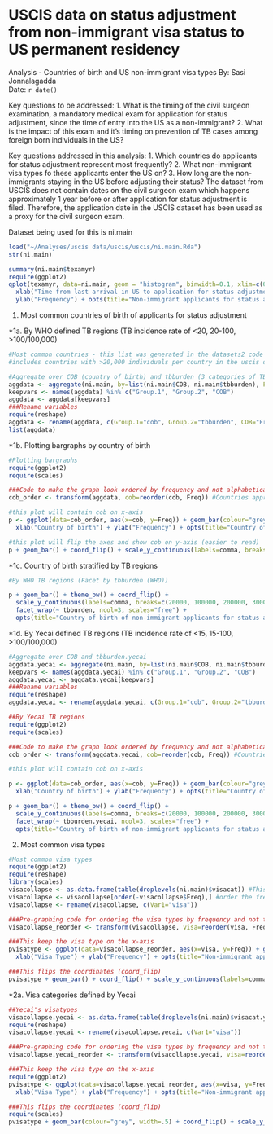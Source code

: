 USCIS data on status adjustment from non-immigrant visa status to US permanent residency
========================================================
Analysis - Countries of birth and US non-immigrant visa types
By:       Sasi Jonnalagadda  
Date:     `r date()`

Key questions to be addressed:
1. What is the timing of the civil surgeon examination, a mandatory medical exam for application for status adjustment, since the time of entry into the US as a non-immigrant?
2. What is the impact of this exam and it's timing on prevention of TB cases among foreign born individuals in the US?

Key questions addressed in this analysis:
1. Which countries do applicants for status adjustment represent most frequently?
2. What non-immigrant visa types fo these applicants enter the US on?
3. How long are the non-immigrants staying in the US before adjusting their status?  The dataset from USCIS does not contain dates on the civil surgeon exam which happens approximately 1 year before or after application for status adjustment is filed.  Therefore, the application date in the USCIS dataset has been used as a proxy for the civil surgeon exam.

Dataset being used for this is ni.main
```r
load("~/Analyses/uscis data/uscis/uscis/ni.main.Rda")
str(ni.main)
```


```r
summary(ni.main$texamyr)
require(ggplot2)
qplot(texamyr, data=ni.main, geom = "histogram", binwidth=0.1, xlim=c(0,20)) +
  xlab("Time from last arrival in US to application for status adjustment (year)") + 
  ylab("Frequency") + opts(title="Non-immigrant applicants for status adjustment")
```

1. Most common countries of birth of applicants for status adjustment

*1a. By WHO defined TB regions (TB incidence rate of <20, 20-100, >100/100,000)

``` r
#Most common countries - this list was generated in the datasets2 code 
#includes countries with >20,000 individuals per country in the uscis dataset

#Aggregate over COB (country of birth) and tbburden (3 categories of TB incidence (<20, 20-100, >100/100,000) )
aggdata <- aggregate(ni.main, by=list(ni.main$COB, ni.main$tbburden), FUN=length)
keepvars <- names(aggdata) %in% c("Group.1", "Group.2", "COB")
aggdata <- aggdata[keepvars]
###Rename variables
require(reshape)
aggdata <- rename(aggdata, c(Group.1="cob", Group.2="tbburden", COB="Freq"))
list(aggdata)
```

*1b. Plotting bargraphs by country of birth

```r
#Plotting bargraphs
require(ggplot2)
require(scales)

###Code to make the graph look ordered by frequency and not alphabetical order of country of birth (cob)
cob_order <- transform(aggdata, cob=reorder(cob, Freq)) #Countries appreas from low to high frequency

#this plot will contain cob on x-axis
p <- ggplot(data=cob_order, aes(x=cob, y=Freq)) + geom_bar(colour="grey", width=.8) + 
  xlab("Country of birth") + ylab("Frequency") + opts(title="Country of birth of non-immigrant applicants for status adjustment")

#this plot will flip the axes and show cob on y-axis (easier to read)
p + geom_bar() + coord_flip() + scale_y_continuous(labels=comma, breaks=c(20000, 100000, 200000, 300000, 400000, 500000, 600000))
```

*1c. Country of birth stratified by TB regions

```r
#By WHO TB regions (Facet by tbburden (WHO))

p + geom_bar() + theme_bw() + coord_flip() +
  scale_y_continuous(labels=comma, breaks=c(20000, 100000, 200000, 300000, 400000, 500000, 600000)) +
  facet_wrap(~ tbburden, ncol=3, scales="free") +
  opts(title="Country of birth of non-immigrant applicants for status adjustment, by TB burden")
```

*1d. By Yecai defined TB regions (TB incidence rate of <15, 15-100, >100/100,000)

``` r
#Aggregate over COB and tbburden.yecai
aggdata.yecai <- aggregate(ni.main, by=list(ni.main$COB, ni.main$tbburden.yecai), FUN=length)
keepvars <- names(aggdata.yecai) %in% c("Group.1", "Group.2", "COB")
aggdata.yecai <- aggdata.yecai[keepvars]
###Rename variables
require(reshape)
aggdata.yecai <- rename(aggdata.yecai, c(Group.1="cob", Group.2="tbburden.yecai", COB="Freq"))

##By Yecai TB regions
require(ggplot2)
require(scales)

###Code to make the graph look ordered by frequency and not alphabetical order of country of birth (cob)
cob_order <- transform(aggdata.yecai, cob=reorder(cob, Freq)) #Countries appreas from low to high frequency

#this plot will contain cob on x-axis

p <- ggplot(data=cob_order, aes(x=cob, y=Freq)) + geom_bar(colour="grey", width=.8) + 
  xlab("Country of birth") + ylab("Frequency") + opts(title="Country of birth of non-immigrant applicants for status adjustment")

p + geom_bar() + theme_bw() + coord_flip() +
  scale_y_continuous(labels=comma, breaks=c(20000, 100000, 200000, 300000, 400000, 500000, 600000)) +
  facet_wrap(~ tbburden.yecai, ncol=3, scales="free") +
  opts(title="Country of birth of non-immigrant applicants for status adjustment, by TB burden (Yecai classification)")
```


2. Most common visa types 

```r
#Most common visa types
require(ggplot2)
require(reshape)
library(scales)
visacollapse <- as.data.frame(table(droplevels(ni.main)$visacat)) #This takes the table command and converts the output into a dataframe which can then be analyzed
visacollapse <- visacollapse[order(-visacollapse$Freq),] #order the freq of visatypes from high to low
visacollapse <- rename(visacollapse, c(Var1="visa"))

###Pre-graphing code for ordering the visa types by frequency and not their numeric code 
visacollapse_reorder <- transform(visacollapse, visa=reorder(visa, Freq)) #makes graph appear with visa types from low to high freq

###This keep the visa type on the x-axis
pvisatype <- ggplot(data=visacollapse_reorder, aes(x=visa, y=Freq)) + geom_bar(colour="grey", width=.8) + 
  xlab("Visa Type") + ylab("Frequency") + opts(title="Non-immigrant applicants for status adjustment")

###This flips the coordinates (coord_flip) 
pvisatype + geom_bar() + coord_flip() + scale_y_continuous(labels=comma, breaks=c(25000, 100000, 200000, 300000, 400000, 500000, 600000, 700000))
```

*2a. Visa categories defined by Yecai

```r
##Yecai's visatypes
visacollapse.yecai <- as.data.frame(table(droplevels(ni.main)$visacat.yecai)) #This takes the table command and converts the output into a dataframe which can then be analyzed
require(reshape)
visacollapse.yecai <- rename(visacollapse.yecai, c(Var1="visa"))

###Pre-graphing code for ordering the visa types by frequency and not their numeric code 
visacollapse.yecai_reorder <- transform(visacollapse.yecai, visa=reorder(visa, Freq)) #makes graph appear with visa types from low to high freq

###This keep the visa type on the x-axis
require(ggplot2)
pvisatype <- ggplot(data=visacollapse.yecai_reorder, aes(x=visa, y=Freq)) + geom_bar(colour="grey", width=.3) + 
  xlab("Visa Type") + ylab("Frequency") + opts(title="Non-immigrant applicants for status adjustment, by Yecai's visa classification")

###This flips the coordinates (coord_flip) 
require(scales)
pvisatype + geom_bar(colour="grey", width=.5) + coord_flip() + scale_y_continuous(labels=comma, breaks=c(25000, 100000, 200000, 300000, 400000, 500000, 600000, 700000, 800000, 900000))
```


